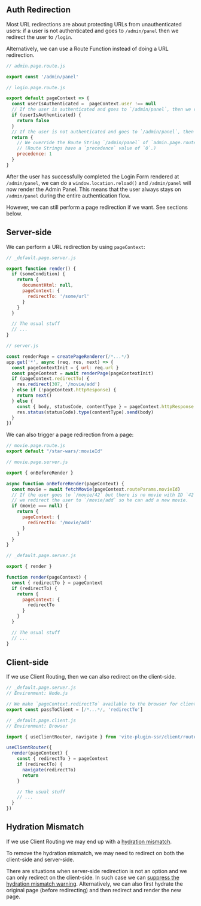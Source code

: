 ## Auth Redirection

Most URL redirections are about protecting URLs from unauthenticated users:
if a user is not authenticated and goes to `/admin/panel` then we redirect the user to `/login`.

Alternatively, we can use a Route Function instead of doing a URL redirection.

```js
// admin.page.route.js

export const '/admin/panel'
```

```js
// login.page.route.js

export default pageContext => {
  const userIsAuthenticated =  pageContext.user !== null
  // If the user is authenticated and goes to `/admin/panel`, then we render the Admin Panel
  if (userIsAuthenticated) {
    return false
  }
  // If the user is not authenticated and goes to `/admin/panel`, then we render the Login Page
  return {
    // We override the Route String `/admin/panel` of `admin.page.route.js`.
    // (Route Strings have a `precedence` value of `0`.)
    precedence: 1
  }
}
```

After the user has successfully completed the Login Form rendered at `/admin/panel`, we can do a `window.location.reload()` and `/admin/panel` will now render the Admin Panel. This means that the user always stays on `/admin/panel` during the entire authentication flow.

However, we can still perform a page redirection if we want. See sections below.

## Server-side

We can perform a URL redirection by using `pageContext`:

```js
// _default.page.server.js

export function render() {
  if (someCondition) {
    return {
      documentHtml: null,
      pageContext: {
        redirectTo: '/some/url'
      }
    }
  }

  // The usual stuff
  // ...
}
```
```js
// server.js

const renderPage = createPageRenderer(/*...*/)
app.get('*', async (req, res, next) => {
  const pageContextInit = { url: req.url }
  const pageContext = await renderPage(pageContextInit)
  if (pageContext.redirectTo) {
    res.redirect(307, '/movie/add')
  } else if (!pageContext.httpResponse) {
    return next()
  } else {
    const { body, statusCode, contentType } = pageContext.httpResponse
    res.status(statusCode).type(contentType).send(body)
  }
})
```

We can also trigger a page redirection from a page:

```js
// movie.page.route.js
export default "/star-wars/:movieId"
```
```js
// movie.page.server.js

export { onBeforeRender }

async function onBeforeRender(pageContext) {
  const movie = await fetchMovie(pageContext.routeParams.movieId)
  // If the user goes to `/movie/42` but there is no movie with ID `42` then
  // we redirect the user to `/movie/add` so he can add a new movie.
  if (movie === null) {
    return {
      pageContext: {
        redirectTo: '/movie/add'
      }
    }
  }
}
```
```js
// _default.page.server.js

export { render }

function render(pageContext) {
  const { redirectTo } = pageContext
  if (redirectTo) {
    return {
      pageContext: {
        redirectTo
      }
    }
  }

  // The usual stuff
  // ...
}
```

## Client-side

If we use Client Routing, then we can also redirect on the client-side.

```js
// _default.page.server.js
// Environment: Node.js

// We make `pageContext.redirectTo` available to the browser for client-side redirection
export const passToClient = [/*...*/, 'redirectTo']
```
```js
// _default.page.client.js
// Environment: Browser

import { useClientRouter, navigate } from 'vite-plugin-ssr/client/router'

useClientRouter({
  render(pageContext) {
    const { redirectTo } = pageContext
    if (redirectTo) {
      navigate(redirectTo)
      return
    }

    // The usual stuff
    // ...
  }
})
```

## Hydration Mismatch

If we use Client Routing we may end up with a [hydration mismatch](/hydration-mismatch).

To remove the hydration mismatch, we may need to redirect on both the client-side and server-side.

There are situations when server-side redirection is not an option and we can only redirect on the client-side. In such case we can [suppress the hydration mismatch warning](/hydration-mismatch#suppress-hydration-mismatch). Alternatively, we can also first hydrate the original page (before redirecting) and then redirect and render the new page.
